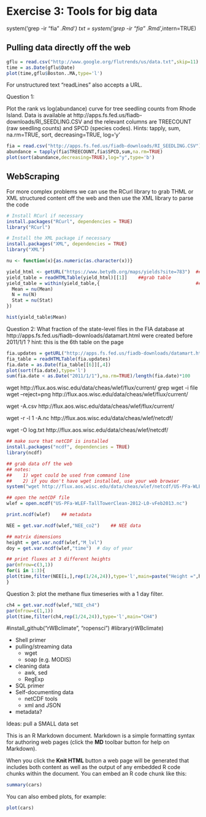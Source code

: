 Exercise 3: Tools for big data
========================================================

system('grep -ir "fia" *.Rmd')
txt = system('grep -ir "fia" *.Rmd',intern=TRUE)

Pulling data directly off the web
---------------------------------

```r
gflu = read.csv("http://www.google.org/flutrends/us/data.txt",skip=11)
time = as.Date(gflu$Date)
plot(time,gflu$Boston..MA,type='l')
```

For unstructured text "readLines" also accepts a URL. 

Question 1: 

Plot the rank vs log(abundance) curve for tree seedling counts from Rhode Island. Data is available at http://apps.fs.fed.us/fiadb-downloads/RI_SEEDLING.CSV and the relevant columns are TREECOUNT (raw seedling counts) and SPCD (species codes). 
Hints: tapply, sum, na.rm=TRUE, sort, decreasing=TRUE, log='y'

```r
fia = read.csv("http://apps.fs.fed.us/fiadb-downloads/RI_SEEDLING.CSV")
abundance = tapply(fia$TREECOUNT,fia$SPCD,sum,na.rm=TRUE)
plot(sort(abundance,decreasing=TRUE),log="y",type='b')
```

WebScraping
-----------

For more complex problems we can use the RCurl library to grab THML or XML structured content off the web and then use the XML library to parse the code

```r
# Install RCurl if necessary
install.packages("RCurl", dependencies = TRUE)
library("RCurl")

# Install the XML package if necessary
install.packages("XML", dependencies = TRUE)
library("XML")

nu <- function(x){as.numeric(as.character(x))}

yield_html <- getURL("https://www.betydb.org/maps/yields?site=783")  ## raw html
yield_table = readHTMLTable(yield_html)[[1]]    ##grab table 
yield_table = within(yield_table,{                                   ## convert numeric rows
  Mean = nu(Mean)
  N = nu(N)
  Stat = nu(Stat)
})

hist(yield_table$Mean)
```


Question 2:
What fraction of the state-level files in the FIA database at http://apps.fs.fed.us/fiadb-downloads/datamart.html were created before 2011/1/1 ?  hint: this is the 6th table on the page

```r
fia.updates = getURL("http://apps.fs.fed.us/fiadb-downloads/datamart.html")
fia_table = readHTMLTable(fia.updates)
fia.date = as.Date(fia_table[[6]][,4])
plot(sort(fia.date),type='l')
sum(fia.date < as.Date("2011/1/1"),na.rm=TRUE)/length(fia.date)*100
```



wget http://flux.aos.wisc.edu/data/cheas/wlef/flux/current/
grep
wget -i file
wget --reject=png http://flux.aos.wisc.edu/data/cheas/wlef/flux/current/

wget -A.csv http://flux.aos.wisc.edu/data/cheas/wlef/flux/current/

wget -r -l 1 -A.nc http://flux.aos.wisc.edu/data/cheas/wlef/netcdf/

wget -O log.txt http://flux.aos.wisc.edu/data/cheas/wlef/netcdf/



```r
## make sure that netCDF is installed
install.packages("ncdf", dependencies = TRUE)
library(ncdf)

## grab data off the web
## notes:
##    1) wget could be used from command line
##    2) if you don't have wget installed, use your web browser
system("wget http://flux.aos.wisc.edu/data/cheas/wlef/netcdf/US-PFa-WLEF-TallTowerClean-2012-L0-vFeb2013.nc")

## open the netCDF file
wlef = open.ncdf("US-PFa-WLEF-TallTowerClean-2012-L0-vFeb2013.nc")

print.ncdf(wlef)    ## metadata

NEE = get.var.ncdf(wlef,"NEE_co2")    ## NEE data

## matrix dimensions
height = get.var.ncdf(wlef,"M_lvl")  
doy = get.var.ncdf(wlef,"time")  # day of year

## print fluxes at 3 different heights
par(mfrow=c(3,1))
for(i in 1:3){
plot(time,filter(NEE[i,],rep(1/24,24)),type='l',main=paste("Height =",height[i],"m"))
}
```

Question 3: plot the methane flux timeseries with a 1 day filter.

```r
ch4 = get.var.ncdf(wlef,"NEE_ch4")
par(mfrow=c(1,1))
plot(time,filter(ch4,rep(1/24,24)),type='l',main="CH4")
```

#install_github("rWBclimate", "ropensci")
#library(rWBclimate)

* Shell primer
* pulling/streaming data
  * wget
  * soap (e.g. MODIS)
* cleaning data
  * awk, sed
  * RegExp
* SQL primer
* Self-documenting data
  * netCDF tools
  * xml and JSON
* metadata?

Ideas: pull a SMALL data set

This is an R Markdown document. Markdown is a simple formatting syntax for authoring web pages (click the **MD** toolbar button for help on Markdown).

When you click the **Knit HTML** button a web page will be generated that includes both content as well as the output of any embedded R code chunks within the document. You can embed an R code chunk like this:

```r
summary(cars)
```

You can also embed plots, for example:

```r
plot(cars)
```

